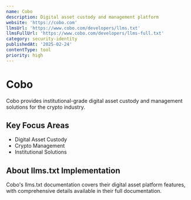 ```yaml
---
name: Cobo
description: Digital asset custody and management platform
website: 'https://cobo.com'
llmsUrl: 'https://www.cobo.com/developers/llms.txt'
llmsFullUrl: 'https://www.cobo.com/developers/llms-full.txt'
category: security-identity
publishedAt: '2025-02-24'
contentType: tool
priority: high
---
```


# Cobo

Cobo provides institutional-grade digital asset custody and management solutions for the crypto industry.

## Key Focus Areas

- Digital Asset Custody
- Crypto Management
- Institutional Solutions

## About llms.txt Implementation

Cobo's llms.txt documentation covers their digital asset platform features, with comprehensive details available in their full documentation.
